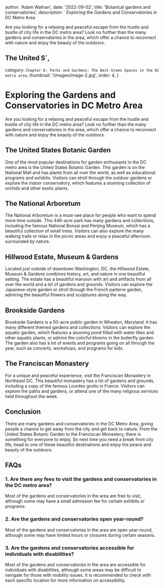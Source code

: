 
  author: 'Adam Wathan',
  date: '2022-09-02',
  title: 'Botanical gardens and conservatories',
  description: ` Exploring the Gardens and Conservatories in DC Metro Area

Are you looking for a relaxing and peaceful escape from the hustle and bustle of city life in the DC metro area? Look no further than the many gardens and conservatories in the area, which offer a chance to reconnect with nature and enjoy the beauty of the outdoors. 

## The United S`,
  category: `Chapter 6: Parks and Gardens: The Best Green Spaces in the DC metro area`,
  thumbnail: '/images/image-2.jpg',
  order: 4,
}

        
# Exploring the Gardens and Conservatories in DC Metro Area

Are you looking for a relaxing and peaceful escape from the hustle and bustle of city life in the DC metro area? Look no further than the many gardens and conservatories in the area, which offer a chance to reconnect with nature and enjoy the beauty of the outdoors. 

## The United States Botanic Garden

One of the most popular destinations for garden enthusiasts in the DC metro area is the United States Botanic Garden. This garden is on the National Mall and has plants from all over the world, as well as educational programs and exhibits. Visitors can stroll through the outdoor gardens or explore the indoor conservatory, which features a stunning collection of orchids and other exotic plants.

## The National Arboretum

The National Arboretum is a must-see place for people who want to spend more time outside. This 446-acre park has many gardens and collections, including the famous National Bonsai and Penjing Museum, which has a beautiful collection of small trees. Visitors can also explore the many walking trails or relax in the picnic areas and enjoy a peaceful afternoon surrounded by nature.

## Hillwood Estate, Museum & Gardens

Located just outside of downtown Washington, DC, the Hillwood Estate, Museum & Gardens combines history, art, and nature in one beautiful setting. The estate has a beautiful mansion with art and artifacts from all over the world and a lot of gardens and grounds. Visitors can explore the Japanese-style garden or stroll through the French parterre garden, admiring the beautiful flowers and sculptures along the way.

## Brookside Gardens

Brookside Gardens is a 50-acre public garden in Wheaton, Maryland. It has many different themed gardens and collections. Visitors can explore the aquatic garden, which features a stunning pond filled with water lilies and other aquatic plants, or admire the colorful blooms in the butterfly garden. The garden also has a lot of events and programs going on all through the year, such as concerts, workshops, and programs for kids.

## The Franciscan Monastery

For a unique and peaceful experience, visit the Franciscan Monastery in Northeast DC. This beautiful monastery has a lot of gardens and grounds, including a copy of the famous Lourdes grotto in France. Visitors can explore the paths and gardens, or attend one of the many religious services held throughout the week.

## Conclusion

There are many gardens and conservatories in the DC Metro Area, giving people a chance to get away from the city and get back to nature. From the United States Botanic Garden to the Franciscan Monastery, there is something for everyone to enjoy. So next time you need a break from city life, head to one of these beautiful destinations and enjoy the peace and beauty of the outdoors.

## FAQs

### 1. Are there any fees to visit the gardens and conservatories in the DC metro area?

Most of the gardens and conservatories in the area are free to visit, although some may have a small admission fee for certain exhibits or programs.

### 2. Are the gardens and conservatories open year-round?

Most of the gardens and conservatories in the area are open year-round, although some may have limited hours or closures during certain seasons.

### 3. Are the gardens and conservatories accessible for individuals with disabilities?

Most of the gardens and conservatories in the area are accessible for individuals with disabilities, although some areas may be difficult to navigate for those with mobility issues. It is recommended to check with each specific location for more information on accessibility.


        